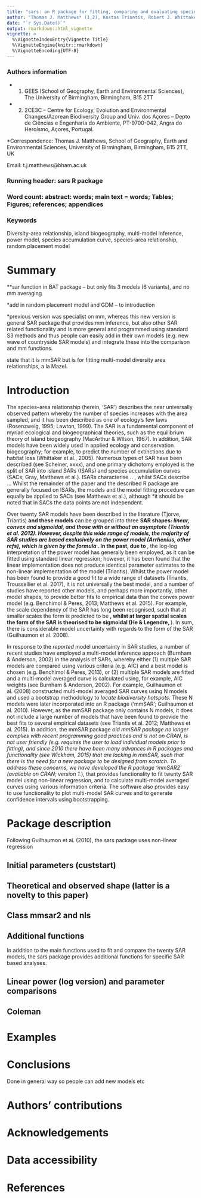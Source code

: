 ```yaml
---
title: "sars: an R package for fitting, comparing and evaluating species-area relationship [models]"
author: "Thomas J. Matthews* (1,2), Kostas Triantis, Robert J. Whittaker & Francois Guilhaumon"
date: "`r Sys.Date()`"
output: rmarkdown::html_vignette
vignette: >
  %\VignetteIndexEntry{Vignette Title}
  %\VignetteEngine{knitr::rmarkdown}
  %\VignetteEncoding{UTF-8}
---
```


### Authors information

- (1) GEES (School of Geography, Earth and Environmental Sciences), The University of Birmingham, Birmingham, B15 2TT

- (2) 2CE3C – Centre for Ecology, Evolution and Environmental Changes/Azorean Biodiversity Group and Univ. dos Açores – Depto de Ciências e Engenharia do Ambiente, PT-9700-042, Angra do Heroísmo, Açores, Portugal.

*Correspondence: Thomas J. Matthews, School of Geography, Earth and Environmental Sciences, University of Birmingham, Birmingham, B15 2TT, UK

Email: t.j.matthews@bham.ac.uk


### Running header: sars R package

### Word count: abstract: words; main text =  words;  Tables;  Figures; references; appendices

### Keywords  
Diversity-area relationship, island biogeography, multi-model inference, power model, species accumulation curve, species-area relationship, random placement model

# Summary


**sar function in BAT package – but only fits 3 models (6 variants), and no mm averaging

*add in random placement model and GDM – to introduction

*previous version was specialist on mm, whereas this new version is general SAR package that provides mm inference, but also other SAR related functionality and is more general and programmed using standard S3 methods and thus people can easily add in their own models (e.g. new wave of countryside SAR models) and integrate these into the comparison and mm functions.

state that it is mmSAR but is for fitting multi-model diversity area relationships, a la Mazel.


# Introduction

The species–area relationship (herein, ‘SAR’) describes the near universally observed pattern whereby the number of species increases with the area sampled, and it has been described as one of ecology’s few laws (Rosenzweig, 1995; Lawton, 1999). The SAR is a fundamental component of myriad ecological and biogeographical theories, such as the equilibrium theory of island biogeography (MacArthur & Wilson, 1967). In addition, SAR models have been widely used in applied ecology and conservation biogeography; for example, to predict the number of extinctions due to habitat loss (Whittaker et al., 2005). Numerous types of SAR have been described (see Scheiner, xxxx), and one primary dichotomy employed is the split of SAR into island SARs (ISARs) and species accumulation curves (SACs; Gray, Matthews et al.). ISARs characterise .. , whilst SACs describe … Whilst the remainder of the paper and the described R package are generally focused on ISARs, the models and the model fitting procedure can equally be applied to SACs (see Matthews et al.), although *it should be noted that in SACs the data points are not independent.

Over twenty SAR models have been described in the literature (Tjorve, Triantis) **and these models** can be grouped into three **SAR shapes*: linear, convex and sigmoidal, ** and those with or without an asymptote (Triantis et al. 2012). However, despite this wide range of models, the majority of SAR studies are based exclusively on the power model (Arrhenius, other refs), which is given by the formula ***. In the past, due to **, the log-log interpretation of the power model has generally been employed, as it can be fitted using standard linear regression; however, it has been found that the linear implementation does not produce identical parameter estimates to the non-linear implementation of the model (Triantis). Whilst the power model has been found to provide a good fit to a wide range of datasets (Triantis, Troussellier et al. 2017), it is not universally the best model, and a number of studies have reported other models, and perhaps more importantly, other model shapes, to provide better fits to empirical data than the convex power model (e.g. Benchimol & Peres, 2013; Matthews et al. 2015). For example, the scale dependency of the SAR has long been recognised, such that at smaller scales the form is predicted to be **, whilst at larger spatial scales the form of the SAR is theorised to be sigmoidal (He & Legendre, **). In sum, there is considerable model uncertainty with regards to the form of the SAR (Guilhaumon et al. 2008).

In response to the *reported* model uncertainty in SAR studies, a number of recent studies have employed a multi-model inference approach (Burnham & Anderson, 2002) in the analysis of SARs, whereby either (1) multiple SAR models are compared using various criteria (e.g. AIC) and a best model is chosen (e.g. Benchimol & Peres, 2013), or (2) multiple SAR models are fitted and a multi-model averaged curve is calculated using, for example, AIC weights (see Burnham & Anderson, 2002). For example, Guilhaumon et al. (2008) constructed multi-model averaged SAR curves using N models and used a bootstrap methodology to *locate biodiversity hotspots*. These N models were later incorporated into an R package (‘mmSAR’; Guilhaumon et al. 2010). However, as the mmSAR package only contains N models, it does not include a large number of models that have been found to provide the best fits to several empirical datasets (see Triantis et al. 2012; Matthews et al. 2015). In addition, the mmSAR package *old mmSAR package no longer complies with recent programming good practices and is not on CRAN, is not user friendly (e.g. requires the user to load individual models prior to fitting), and since 2010 there have been many advances in R packages and functionality (see Wickham, 2015) that are lacking in mmSAR, such that there is the need for a new package to be designed from scratch. To address these concerns, we have developed the R package ‘mmSAR2’ (available on CRAN; version 1.*), that provides functionality to fit twenty SAR model using non-linear regression, and to calculate multi-model averaged curves using various information criteria. The software also provides easy to use functionality to plot multi-model SAR curves and to generate confidence intervals using bootstrapping. 


# Package description


Following Guilhaumon et al. (2010), the sars package uses non-linear regression

## Initial parameters (custstart)


## Theoretical and observed shape (latter is a novelty to this paper)


## Class mmsar2 and nls

## Additional functions

In addition to the main functions used to fit and compare the twenty SAR models, the sars package provides additional functions for specific SAR based analyses. 

## Linear power (log version) and parameter comparisons

## Coleman


# Examples



# Conclusions

Done in general way so people can add new models etc


# Authors’ contributions

# Acknowledgements 

# Data accessibility 

# References 
